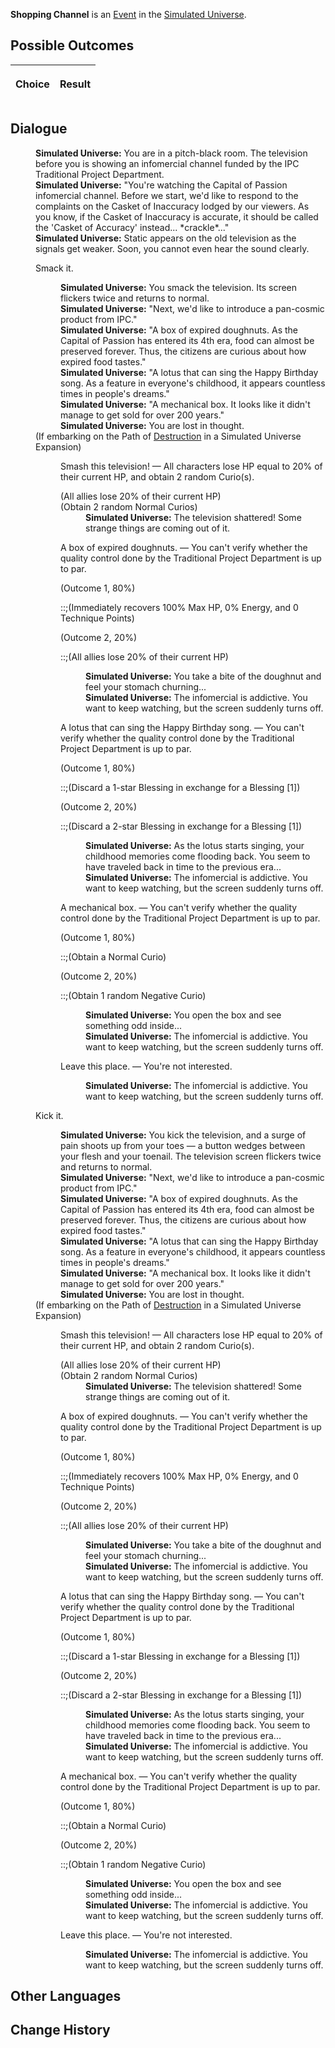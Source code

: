 {{Simulated Universe Event Infobox
|title         = Shopping Channel
|image         = Random Event Normal.png
|type          =
|domains_su    = <<DOMAINS_SU>>
|domains_ext   = <<DOMAINS_EXT>>
|domains_swarm = <<DOMAINS_SWARM>>
|domains_gng   = <<DOMAINS_GNG>>
|requirements  =
|prev          = 
|next          = 
|indexRewards  =
|characters    =
}}
'''Shopping Channel''' is an [[Simulated Universe/Events|Event]] in the [[Simulated Universe]].

==Possible Outcomes==
{| class="article-table"
!Choice
!Result

|}

<!--
==Gameplay Notes==

-->
==Dialogue==
{{Dialogue Start}}
:'''Simulated Universe:''' You are in a pitch-black room. The television before you is showing an infomercial channel funded by the IPC Traditional Project Department.
:'''Simulated Universe:''' "You're watching the Capital of Passion infomercial channel. Before we start, we'd like to respond to the complaints on the Casket of Inaccuracy lodged by our viewers. As you know, if the Casket of Inaccuracy is accurate, it should be called the 'Casket of Accuracy' instead... *crackle*..."
:'''Simulated Universe:''' Static appears on the old television as the signals get weaker. Soon, you cannot even hear the sound clearly.
:{{DIcon|Arrow}} Smack it.
::'''Simulated Universe:''' You smack the television. Its screen flickers twice and returns to normal.
::'''Simulated Universe:''' "Next, we'd like to introduce a pan-cosmic product from IPC."
::'''Simulated Universe:''' "A box of expired doughnuts. As the Capital of Passion has entered its 4th era, food can almost be preserved forever. Thus, the citizens are curious about how expired food tastes."
::'''Simulated Universe:''' "A lotus that can sing the Happy Birthday song. As a feature in everyone's childhood, it appears countless times in people's dreams."
::'''Simulated Universe:''' "A mechanical box. It looks like it didn't manage to get sold for over 200 years."
::'''Simulated Universe:''' You are lost in thought.
:;(If embarking on the Path of [[Simulated Universe/Paths#Destruction|Destruction]] in a Simulated Universe Expansion)
::{{Icon/Dark|Path Destruction Small.png|20}} Smash this television! &mdash; All characters lose HP equal to 20% of their current HP, and obtain 2 random Curio(s).
::;(All allies lose 20% of their current HP)
::;(Obtain 2 random Normal Curios)
:::'''Simulated Universe:''' The television shattered! Some strange things are coming out of it.
::{{DIcon|Star}} A box of expired doughnuts. &mdash; You can't verify whether the quality control done by the Traditional Project Department is up to par.
::;(Outcome 1, 80%)
::::;(Immediately recovers 100% Max HP, 0% Energy, and 0 Technique Points)
::;(Outcome 2, 20%)
::::;(All allies lose 20% of their current HP)
:::'''Simulated Universe:''' You take a bite of the doughnut and feel your stomach churning...
:::'''Simulated Universe:''' The infomercial is addictive. You want to keep watching, but the screen suddenly turns off.
::{{DIcon|Star}} A lotus that can sing the Happy Birthday song. &mdash; You can't verify whether the quality control done by the Traditional Project Department is up to par.
::;(Outcome 1, 80%)
::::;(Discard a 1-star Blessing in exchange for a Blessing [1])
::;(Outcome 2, 20%)
::::;(Discard a 2-star Blessing in exchange for a Blessing [1])
:::'''Simulated Universe:''' As the lotus starts singing, your childhood memories come flooding back. You seem to have traveled back in time to the previous era...
:::'''Simulated Universe:''' The infomercial is addictive. You want to keep watching, but the screen suddenly turns off.
::{{DIcon|Star}} A mechanical box. &mdash; You can't verify whether the quality control done by the Traditional Project Department is up to par.
::;(Outcome 1, 80%)
::::;(Obtain a Normal Curio)
::;(Outcome 2, 20%)
::::;(Obtain 1 random Negative Curio)
:::'''Simulated Universe:''' You open the box and see something odd inside...
:::'''Simulated Universe:''' The infomercial is addictive. You want to keep watching, but the screen suddenly turns off.
::{{DIcon|Star}} Leave this place. &mdash; You're not interested.
:::'''Simulated Universe:''' The infomercial is addictive. You want to keep watching, but the screen suddenly turns off.
:{{DIcon|Arrow}} Kick it.
::'''Simulated Universe:''' You kick the television, and a surge of pain shoots up from your toes &mdash; a button wedges between your flesh and your toenail. The television screen flickers twice and returns to normal.
::'''Simulated Universe:''' "Next, we'd like to introduce a pan-cosmic product from IPC."
::'''Simulated Universe:''' "A box of expired doughnuts. As the Capital of Passion has entered its 4th era, food can almost be preserved forever. Thus, the citizens are curious about how expired food tastes."
::'''Simulated Universe:''' "A lotus that can sing the Happy Birthday song. As a feature in everyone's childhood, it appears countless times in people's dreams."
::'''Simulated Universe:''' "A mechanical box. It looks like it didn't manage to get sold for over 200 years."
::'''Simulated Universe:''' You are lost in thought.
:;(If embarking on the Path of [[Simulated Universe/Paths#Destruction|Destruction]] in a Simulated Universe Expansion)
::{{Icon/Dark|Path Destruction Small.png|20}} Smash this television! &mdash; All characters lose HP equal to 20% of their current HP, and obtain 2 random Curio(s).
::;(All allies lose 20% of their current HP)
::;(Obtain 2 random Normal Curios)
:::'''Simulated Universe:''' The television shattered! Some strange things are coming out of it.
::{{DIcon|Star}} A box of expired doughnuts. &mdash; You can't verify whether the quality control done by the Traditional Project Department is up to par.
::;(Outcome 1, 80%)
::::;(Immediately recovers 100% Max HP, 0% Energy, and 0 Technique Points)
::;(Outcome 2, 20%)
::::;(All allies lose 20% of their current HP)
:::'''Simulated Universe:''' You take a bite of the doughnut and feel your stomach churning...
:::'''Simulated Universe:''' The infomercial is addictive. You want to keep watching, but the screen suddenly turns off.
::{{DIcon|Star}} A lotus that can sing the Happy Birthday song. &mdash; You can't verify whether the quality control done by the Traditional Project Department is up to par.
::;(Outcome 1, 80%)
::::;(Discard a 1-star Blessing in exchange for a Blessing [1])
::;(Outcome 2, 20%)
::::;(Discard a 2-star Blessing in exchange for a Blessing [1])
:::'''Simulated Universe:''' As the lotus starts singing, your childhood memories come flooding back. You seem to have traveled back in time to the previous era...
:::'''Simulated Universe:''' The infomercial is addictive. You want to keep watching, but the screen suddenly turns off.
::{{DIcon|Star}} A mechanical box. &mdash; You can't verify whether the quality control done by the Traditional Project Department is up to par.
::;(Outcome 1, 80%)
::::;(Obtain a Normal Curio)
::;(Outcome 2, 20%)
::::;(Obtain 1 random Negative Curio)
:::'''Simulated Universe:''' You open the box and see something odd inside...
:::'''Simulated Universe:''' The infomercial is addictive. You want to keep watching, but the screen suddenly turns off.
::{{DIcon|Star}} Leave this place. &mdash; You're not interested.
:::'''Simulated Universe:''' The infomercial is addictive. You want to keep watching, but the screen suddenly turns off.
{{Dialogue End}}

==Other Languages==
{{Other Languages
|zhs   = 电视购物频道
|zht   = 電視購物頻道
|ja    = テレビショッピングチャンネル
|ko    = 티비 홈쇼핑 채널
|es    = Teletienda
|fr    = Télé-achat
|ru    = Телемагазин
|th    = ช่องช้อปปิ้งทางโทรทัศน์
|vi    = Kênh Mua Sắm Truyền Hình
|de    = Shopping-Kanal
|id    = Saluran Belanja
|pt    = Canal de Compras
}}

==Change History==
{{Change History|1.0}}
